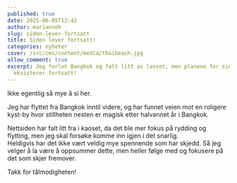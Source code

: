 ```yaml
---
published: true
date: 2025-06-05T12:42
author: marianneh
slug: siden-lever-fortsatt
title: Siden lever fortsatt!
categories: nyheter
cover: /src/cms/content/media/thaibeach.jpg
allow_comment: true
excerpt: Jeg forlot Bangkok og falt litt av lasset, men planene for siden
  eksisterer fortsatt!
---
```

Ikke egentlig så mye å si her.

Jeg har flyttet fra Bangkok inntil videre, og har funnet veien mot en roligere kyst-by hvor stillheten nesten er magisk etter halvannet år i Bangkok.

Nettsiden har falt litt fra i kaoset, da det ble mer fokus på rydding og flytting, men jeg skal forsøke komme inn igjen i det snarlig.  
Heldigvis har det ikke vært veldig mye spennende som har skjedd. Så jeg velger å la være å oppsummer dette, men heller følge med og fokusere på det som skjer fremover.

Takk for tålmodigheten!